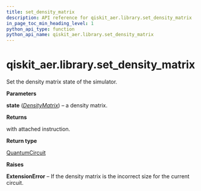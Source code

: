 ```yaml
---
title: set_density_matrix
description: API reference for qiskit_aer.library.set_density_matrix
in_page_toc_min_heading_level: 1
python_api_type: function
python_api_name: qiskit_aer.library.set_density_matrix
---
```


# qiskit\_aer.library.set\_density\_matrix

<Function id="qiskit_aer.library.set_density_matrix" name="set_density_matrix" isDedicatedPage={true} github="https://github.com/qiskit/qiskit-aer/tree/stable/0.11/qiskit_aer/library/set_instructions/set_density_matrix.py" signature="set_density_matrix(self, state)">
  Set the density matrix state of the simulator.

  **Parameters**

  **state** ([*DensityMatrix*](qiskit.quantum_info.DensityMatrix "qiskit.quantum_info.DensityMatrix")) – a density matrix.

  **Returns**

  with attached instruction.

  **Return type**

  [QuantumCircuit](qiskit.circuit.QuantumCircuit "qiskit.circuit.QuantumCircuit")

  **Raises**

  **ExtensionError** – If the density matrix is the incorrect size for the current circuit.
</Function>

